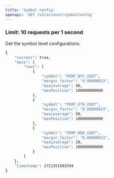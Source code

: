 ```yaml
---
title: 'Symbol config'
openapi: 'GET /v3/account/symbolConfig'
---
```

### **Limit: 10 requests per 1 second**
Get the symbol level configurations.


<ResponseExample>

```bash
{
    "success": true,
    "data": {
        "rows": [
            {
                "symbol": "PERP_BTC_USDT",
                "margin_factor": "0.00000023",
                "maxLeverage": 50,
                "maxPosition": 100000000000
            },
            {
                "symbol": "PERP_ETH_USDT",
                "margin_factor": "0.00000023",
                "maxLeverage": 50,
                "maxPosition": 100000000000
            },
            {
                "symbol": "PERP_WOO_USDT",
                "margin_factor": "0.00000023",
                "maxLeverage": 20,
                "maxPosition": 100000000000
            }
        ]
    },
    "timestamp": 1721351502594
}

```

</ResponseExample>

